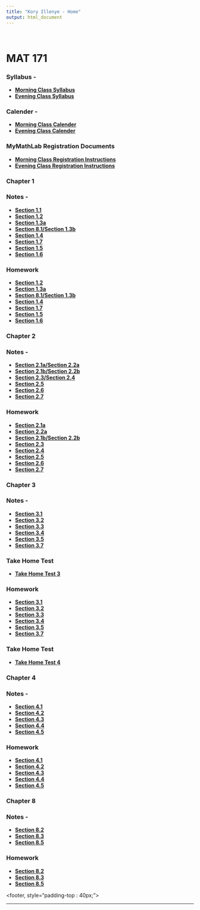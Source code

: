 ```yaml
---
title: "Kory Illenye - Home"
output: html_document
---
```


<style type="text/css">
.title {
  display: none;
}

#getting-started img {
  margin-right: 10px;
}

</style>
<BR>

# MAT 171

### Syllabus -

* **[Morning Class Syllabus](./Resources/syllabusMAT171summer2018Morning.pdf)**
* **[Evening Class Syllabus](./Resources/syllabusMAT171summer2018Evening.pdf)**

### Calender -

* **[Morning Class Calender](./Resources/morningCalender.pdf)**
* **[Evening Class Calender](./Resources/eveningCalender.pdf)**

### MyMathLab Registration Documents

* **[Morning Class Registration Instructions](./Resources/regC30.pdf)**
* **[Evening Class Registration Instructions](./Resources/regC36.pdf)**



### Chapter 1
### Notes -
* **[Section 1.1](./Resources/MAT171blitzSectionNotes11Empty.pdf)**
* **[Section 1.2](./Resources/MAT171blitzSectionNotes12Empty.pdf)**
* **[Section 1.3a](./Resources/MAT171blitzSectionNotes13aEmpty.pdf)**
* **[Section 8.1/Section 1.3b](./Resources/MAT171blitzSectionNotes81and13bEmpty.pdf)**
* **[Section 1.4](./Resources/MAT171blitzSectionNotes14Empty.pdf)**
* **[Section 1.7](./Resources/MAT171blitzSectionNotes17Empty.pdf)**
* **[Section 1.5](./Resources/MAT171blitzSectionNotes15Empty.pdf)**
* **[Section 1.6](./Resources/mat171blitzsectionnotes16empty.pdf)**

### Homework

* **[Section 1.2](./Resources/MAT171blitzSectionHW12.pdf)**
* **[Section 1.3a](./Resources/MAT171blitzSectionHW13.pdf)**
* **[Section 8.1/Section 1.3b](./Resources/MAT171blitzSectionHW81and13b.pdf)**
* **[Section 1.4](./Resources/MAT171blitzSectionHW14.pdf)**
* **[Section 1.7](./Resources/MAT171blitzSectionHW17.pdf)**
* **[Section 1.5](./Resources/MAT171blitzSectionHW15.pdf)**
* **[Section 1.6](./Resources/MAT171blitzSectionHW16.pdf)**

### Chapter 2
### Notes -
* **[Section 2.1a/Section 2.2a](./Resources/MAT171blitzSectionNotes21and22aredo.pdf)**
* **[Section 2.1b/Section 2.2b](./Resources/MAT171blitzSectionNotes21and22bredo.pdf)**
* **[Section 2.3/Section 2.4](./Resources/MAT171blitzSectionNotes23and24redo.pdf)**
* **[Section 2.5](./Resources/MAT171blitzSectionNotes25redo.pdf)**
* **[Section 2.6](./Resources/MAT171blitzSectionNotes26redo.pdf)**
* **[Section 2.7](./Resources/MAT171blitzSectionNotes27redo.pdf)**


### Homework

* **[Section 2.1a](./Resources/MAT171blitzSectionHW21a.pdf)**
* **[Section 2.2a](./Resources/MAT171blitzSectionHW22a.pdf)**
* **[Section 2.1b/Section 2.2b](./Resources/MAT171blitzSectionHW2122b.pdf)**
* **[Section 2.3](./Resources/MAT171blitzSectionHW23.pdf)**
* **[Section 2.4](./Resources/MAT171blitzSectionHW24.pdf)**
* **[Section 2.5](./Resources/MAT171blitzSectionHW25.pdf)**
* **[Section 2.6](./Resources/MAT171blitzSectionHW26.pdf)**
* **[Section 2.7](./Resources/MAT171blitzSectionHW27.pdf)**

### Chapter 3
### Notes -
* **[Section 3.1](./Resources/MAT171blitzSectionNotes31Empty.pdf)**
* **[Section 3.2](./Resources/MAT171blitzSectionNotes32Empty.pdf)**
* **[Section 3.3](./Resources/MAT171blitzSectionNotes33Empty.pdf)**
* **[Section 3.4](./Resources/MAT171blitzSectionNotes34Empty.pdf)**
* **[Section 3.5](./Resources/MAT171blitzSectionNotes35Empty.pdf)**
* **[Section 3.7](./Resources/MAT171blitzSectionNotes37Empty.pdf)**

### Take Home Test

* **[Take Home Test 3](./Resources/Test3.pdf)**

### Homework

* **[Section 3.1](./Resources/MAT171blitzSectionHW31.pdf)**
* **[Section 3.2](./Resources/MAT171blitzSectionHW32.pdf)**
* **[Section 3.3](./Resources/MAT171blitzSectionHW33.pdf)**
* **[Section 3.4](./Resources/MAT171blitzSectionHW34.pdf)**
* **[Section 3.5](./Resources/MAT171blitzSectionHW35.pdf)**
* **[Section 3.7](./Resources/MAT171blitzSectionHW37.pdf)**

### Take Home Test

* **[Take Home Test 4](./Resources/mat171stuff.pdf)**

### Chapter 4
### Notes -
* **[Section 4.1](./Resources/MAT171blitzSectionNotes41Empty.pdf)**
* **[Section 4.2](./Resources/MAT171blitzSectionNotes42Empty.pdf)**
* **[Section 4.3](./Resources/MAT171blitzSectionNotes43Empty.pdf)**
* **[Section 4.4](./Resources/MAT171blitzSectionNotes44Empty.pdf)**
* **[Section 4.5](./Resources/MAT171blitzSectionNotes45Empty.pdf)**


### Homework

* **[Section 4.1](./Resources/MAT171blitzSectionHW41.pdf)**
* **[Section 4.2](./Resources/MAT171blitzSectionHW42.pdf)**
* **[Section 4.3](./Resources/MAT171blitzSectionHW43.pdf)**
* **[Section 4.4](./Resources/MAT171blitzSectionHW44.pdf)**
* **[Section 4.5](./Resources/MAT171blitzSectionHW45.pdf)**

### Chapter 8
### Notes -

* **[Section 8.2](./Resources/MAT171blitzSectionNotes82Empty.pdf)**
* **[Section 8.3](./Resources/MAT171blitzSectionNotes83Empty.pdf)**
* **[Section 8.5](./Resources/MAT171blitzSectionNotes85Empty.pdf)**


### Homework


* **[Section 8.2](./Resources/MAT171blitzSectionHW82.pdf)**
* **[Section 8.3](./Resources/MAT171blitzSectionHW83.pdf)**
* **[Section 8.5](./Resources/MAT171blitzSectionHW85.pdf)**


<footer, style="padding-top : 40px;">
<center>

-------







</center>
</footer>